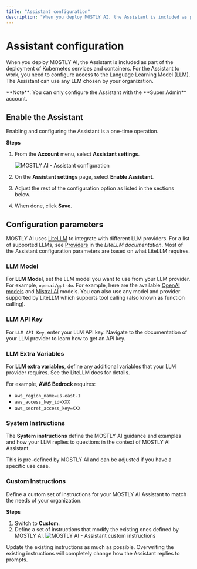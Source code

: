 ```yaml
---
title: "Assistant configuration"
description: "When you deploy MOSTLY AI, the Assistant is included as part of the deployment. For the Assistant to work, you need to configure access to the Language Learning Model (LLM)."
---
```



# Assistant configuration

When you deploy MOSTLY AI, the Assistant is included as part of the deployment of Kubernetes services and containers. For the Assistant to work, you need to configure access to the Language Learning Model (LLM). The Assistant can use any LLM chosen by your organization.

<CustomCallout>
**Note**: You can only configure the Assistant with the **Super Admin** account.
</CustomCallout>

## Enable the Assistant

Enabling and configuring the Assistant is a one-time operation.

**Steps**

1. From the **Account** menu, select **Assistant settings**.
    
    <Image
        src="/docs/docimages/assistant/ai-assistant-configuration.webp"
        alt="MOSTLY AI - Assistant configuration"
        width={800}
        height={400}
    />
2. On the **Assistant settings** page, select **Enable Assistant**.
3. Adjust the rest of the configuration option as listed in the sections below.
4. When done, click **Save**.

## Configuration parameters

MOSTLY AI uses [LiteLLM](https://www.litellm.ai/) to integrate with different LLM providers. For a list of supported LLMs, see [Providers](https://docs.litellm.ai/docs/providers) in the _LiteLLM documentation_. Most of the Assistant configuration parameters are based on what LiteLLM requires.

### LLM Model

For **LLM Model**, set the LLM model you want to use from your LLM provider. For example, `openai/gpt-4o`. For example, here are the available [OpenAI models](https://docs.litellm.ai/docs/providers/openai#openai-chat-completion-models) and [Mistral AI](https://docs.litellm.ai/docs/providers/mistral#supported-models-1) models. You can also use any model and provider supported by LiteLLM which supports tool calling (also known as function calling).

### LLM API Key

For `LLM API Key`, enter your LLM API key. Navigate to the documentation of your LLM provider to learn how to get an API key.

### LLM Extra Variables

For **LLM extra variables**, define any additional variables that your LLM provider requires. See the LiteLLM docs for details.

For example, **AWS Bedrock** requires: 

* `aws_region_name=us-east-1`
* `aws_access_key_id=XXX`
* `aws_secret_access_key=XXX`

### System Instructions

The **System instructions** define the MOSTLY AI guidance and examples and how your LLM replies to questions in the context of MOSTLY AI Assistant.

This is pre-defined by MOSTLY AI and can be adjusted if you have a specific use case.

### Custom Instructions

Define a custom set of instructions for your MOSTLY AI Assistant to match the needs of your organization.

**Steps**

1. Switch to **Custom**.
2. Define a set of instructions that modify the existing ones defined by MOSTLY AI.
    <Image
        src="/docs/docimages/assistant/ai-assistant-configuration-custom-instructions.webp"
        alt="MOSTLY AI - Assistant custom instructions"
        width={800}
        height={400}
    />

<Callout>
Update the existing instructions as much as possible. Overwriting the existing instructions will completely change how the Assistant replies to prompts.
</Callout>